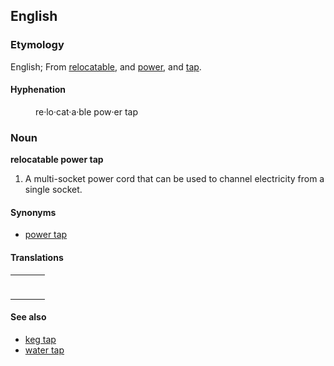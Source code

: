 ==English==

===Etymology===
English; From [[relocatable]], and [[power]], and [[tap]].

====Hyphenation====
:re&middot;lo&middot;cat&middot;a&middot;ble pow&middot;er tap

===Noun===
'''relocatable power tap'''
# A multi-socket power cord that can be used to channel electricity from a single socket.

====Synonyms====
*[[power tap]]

====Translations====
{| border=0  width=100%
|-
|bgcolor="#FFFFE0" valign=top width=48%|
{|

|}
| width=1% |
|bgcolor="#FFFFE0" valign=top width=48%|
{|

|}
|}

====See also====
*[[keg tap]]
*[[water tap]]